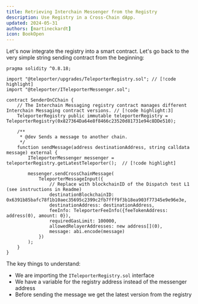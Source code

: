 ```yaml
---
title: Retrieving Interchain Messenger from the Registry
description: Use Registry in a Cross-Chain dApp.
updated: 2024-05-31
authors: [martineckardt]
icon: BookOpen
---
```


Let's now integrate the registry into a smart contract. Let's go back to the very simple string sending contract from the beginning:

```solidity title="contracts/interchain-messaging/registry/SenderOnCChainWithRegistry.sol"
pragma solidity ^0.8.18;

import "@teleporter/upgrades/TeleporterRegistry.sol"; // [!code highlight]
import "@teleporter/ITeleporterMessenger.sol";

contract SenderOnCChain {
    // The Interchain Messaging registry contract manages different Interchain Messaging contract versions. // [!code highlight:3]
    TeleporterRegistry public immutable teleporterRegistry = TeleporterRegistry(0x827364Da64e8f8466c23520d81731e94c8DDe510);

    /**
     * @dev Sends a message to another chain.
     */
    function sendMessage(address destinationAddress, string calldata message) external {
        ITeleporterMessenger messenger = teleporterRegistry.getLatestTeleporter();  // [!code highlight]

        messenger.sendCrossChainMessage(
            TeleporterMessageInput({
                // Replace with blockchainID of the Dispatch test L1 (see instructions in Readme)
                destinationBlockchainID: 0x6391b85bafc78f1b10aec35695c2399c2fb7fff9f3b18ea903f77345e9e96e3e,
                destinationAddress: destinationAddress,
                feeInfo: TeleporterFeeInfo({feeTokenAddress: address(0), amount: 0}),
                requiredGasLimit: 100000,
                allowedRelayerAddresses: new address[](0),
                message: abi.encode(message)
            })
        );
    }
}
```

<Callout type="warn" title="Don't forget to replace the destinationBlockchainID with Blockchain ID (HEX) of the Dispatch test L1!" />

The key things to understand:

- We are importing the `ITeleporterRegistry.sol` interface
- We have a variable for the registry address instead of the messenger address
- Before sending the message we get the latest version from the registry

